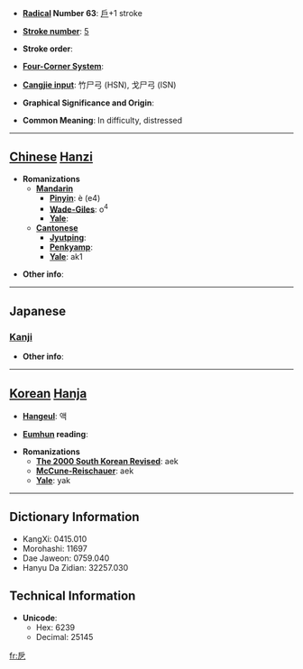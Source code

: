 * '''[[Wiktionary:Chinese radical index| Radical]] Number 63''': [[Wiktionary:Chinese radical index 戶|戶]]+1 stroke

* '''[[Wiktionary:Chinese total strokes index|Stroke number]]''': [[Wiktionary:Chinese total strokes index 5|5]]

* '''Stroke order''': 

* '''[[Wiktionary:Chinese four corner index|Four-Corner System]]''': 

* '''[[Wiktionary:Chinese Cangjie index|Cangjie input]]''': 竹尸弓 (HSN), 戈尸弓 (ISN)

* '''Graphical Significance and Origin''': 

* '''Common Meaning''': In difficulty, distressed

----

== [[Chinese]] [[Hanzi]] ==

* '''Romanizations'''
** '''[[Mandarin]]'''
*** '''[[Pinyin]]''': è (e4)
*** '''[[Wade-Giles]]''': o<sup>4</sup>
*** '''[[Yale]]''': 
** '''[[Cantonese]]'''
*** '''[[Jyutping]]''':
*** '''[[Penkyamp]]''': 
*** '''[[Yale]]''': ak1

* '''Other info''': 

----

==Japanese==
===[[Kanji]]===
{{kanji|on readings=[[あく]] (aku), [[せく]] (seku)
|kun readings=[[せまい]] (semai)
}}

* '''Other info''':  

----

== [[Korean]] [[Hanja]] ==

* '''[[Hangeul]]''': 액

* '''[[Eumhun]] reading''': 

* '''Romanizations'''
** '''[[The 2000 South Korean Revised Romanization|The 2000 South Korean Revised]]''': aek
** '''[[McCune-Reischauer]]''': aek
** '''[[Yale]]''': yak

----

== Dictionary Information ==

* KangXi: 0415.010
* Morohashi: 11697
* Dae Jaweon: 0759.040
* Hanyu Da Zidian: 32257.030

== Technical Information ==

* '''Unicode''':
** Hex: 6239
** Decimal: 25145

[[fr:戹]]